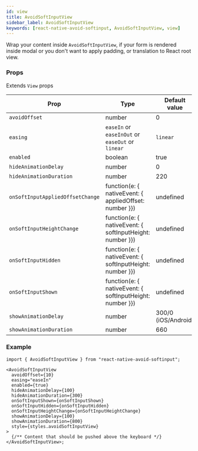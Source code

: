 ```yaml
---
id: view
title: AvoidSoftInputView
sidebar_label: AvoidSoftInputView
keywords: [react-native-avoid-softinput, AvoidSoftInputView, view]
---
```


Wrap your content inside `AvoidSoftInputView`, if your form is rendered inside modal or you don't want to apply padding, or translation to React root view.

### Props

Extends `View` props

| Prop                             | Type                                                         | Default value       |
| -------------------------------- | ------------------------------------------------------------ | ------------------- |
| `avoidOffset`                    | number                                                       | 0                   |
| `easing`                         | `easeIn` or `easeInOut` or `easeOut` or `linear`             | `linear`            |
| `enabled`                        | boolean                                                      | true                |
| `hideAnimationDelay`             | number                                                       | 0                   |
| `hideAnimationDuration`          | number                                                       | 220                 |
| `onSoftInputAppliedOffsetChange` | function(e: \{ nativeEvent: \{ appliedOffset: number \}\})   | undefined           |
| `onSoftInputHeightChange`        | function(e: \{ nativeEvent: \{ softInputHeight: number \}\}) | undefined           |
| `onSoftInputHidden`              | function(e: \{ nativeEvent: \{ softInputHeight: number \}\}) | undefined           |
| `onSoftInputShown`               | function(e: \{ nativeEvent: \{ softInputHeight: number \}\}) | undefined           |
| `showAnimationDelay`             | number                                                       | 300/0 (iOS/Android) |
| `showAnimationDuration`          | number                                                       | 660                 |

### Example

```tsx
import { AvoidSoftInputView } from "react-native-avoid-softinput";

<AvoidSoftInputView
  avoidOffset={10}
  easing="easeIn"
  enabled={true}
  hideAnimationDelay={100}
  hideAnimationDuration={300}
  onSoftInputShown={onSoftInputShown}
  onSoftInputHidden={onSoftInputHidden}
  onSoftInputHeightChange={onSoftInputHeightChange}
  showAnimationDelay={100}
  showAnimationDuration={800}
  style={styles.avoidSoftInputView}
>
  {/** Content that should be pushed above the keyboard */}
</AvoidSoftInputView>;
```
